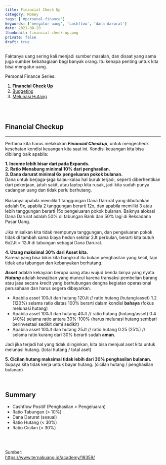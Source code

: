 ```yaml
---
title: Financial Check Up
category: Money
tags: ['#personal-finance']
keywords: ['mengatur uang', 'cashflow', 'dana darurat']
date: 2021-08-20
thumbnail: financial-check-up.png
private: false
draft: true
---
```


Faktanya uang sering kali menjadi sumber masalah, dan disaat yang sama juga sumber kebahagiaan bagi banyak orang. Itu kenapa penting untuk kita bisa mengatur uang. <br />

Personal Finance Series:

1. **[Financial Check Up](#)**
2. [Budgeting](/budgeting/)
3. [Melunasi Hutang](/melunasi-hutang/)

<br />
<br />

## Financial Checkup
---
Pertama kita harus melakukan ***Financial Checkup***, untuk mengecheck kesehatan kondisi keuangan kita saat ini. Kondisi keuangan kita bisa dibilang baik apabila:

**1. Income lebih bisar dari pada Expands.** <br />
**2. Ratio Menabung minimal 10% dari penghasilan.** <br />
**3. Dana darurat minimal 6x pengeluaran pokok bulanan.** <br />
Dana untuk berjaga-jaga kalau-kalau hal buruk terjadi, seperti diberhentikan dari pekerjaan, jatuh sakit, atau laptop kita rusak, jadi kita sudah punya cadangan uang dan tidak perlu berhutang.  <br /> <br />
Biasanya apabila memiliki 1 tanggungan Dana Darurat yang dibutuhkan adalah 9x, apabila 2 tanggungan berarti 12x, dan apabila memiliki 3 atau lebih tanggungan berarti 15x pengeluaran pokok bulanan. Baiknya alokasi Dana Darurat adalah 50% di tabungan Bank dan 50% lagi di Reksadana Pasar Uang. <br /> <br />
Jika misalkan kita tidak mempunya tanggungan, dan pengeluaran pokok tidak di tambah sama biaya hedon sekitar 2Jt perbulan, berarti kita butuh 6x2Jt = 12Jt di tabungan sebagai Dana Darurat. <br />

**4. Utang maksimal 30% dari Asset kita.** <br />
Karena yang bisa bikin kita bangkrut itu bukan penghasilan yang kecil, tapi tidak ada tabungan dan kebanyakan berhutang.

***Asset*** adalah kekayaan berupa uang atau wujud benda lainya yang nyata. <br />
***Hutang*** adalah kewajiban yang muncul karena transaksi pembelian barang atau jasa secara kredit yang berhubungan dengna kegiatan operasional perusahaan dan harus segera dibayarkan. <br />

- Apabila asset 100Jt dan hutang 120Jt // ratio hutang (hutang/asset) 1.2 (120%) selama ratio diatas 100% berarti dalam kondisi **bahaya** (fokus melunasi hutang)
- Apabila asset 100Jt dan hutang 40Jt // ratio hutang (hutang/asset) 0.4 (40%) selama ratio antara 30%-100% (harus melunasi hutang sembari berinvestasi sedikit demi sedikit)
- Apabila asset 100Jt dan hutang 25Jt // ratio hutang 0.25 (25%) // selama ratio kurang dari 30% berarti sudah **aman**. <br />

Jadi jika terjadi hal yang tidak diinginkan, kita bisa menjual aset kita untuk melunasi hutang. (total hutang / total aset) <br />

**5. Cicilan hutang maksimal tidak lebih dari 30% penghasilan bulanan.** <br />
Supaya kita tidak kerja untuk bayar hutang. (cicilan hutang / penghasilan bulanan)

<br />

## Summary
- Cashflow Positif (Penghasilan > Pengeluaran)
- Ratio Tabungan (> 10%)
- Dana Darurat (sesuai)
- Ratio Hutang (< 30%)
- Ratio Cicilan (< 30%)

<br />
<br />

Sumber: <br />
https://www.ternakuang.id/academy/18359/
